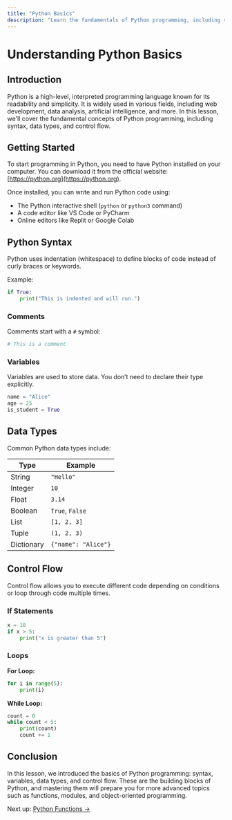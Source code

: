 ```yaml
---
title: "Python Basics"
description: "Learn the fundamentals of Python programming, including syntax, data types, and control flow."
---
```


# Understanding Python Basics

## Introduction
Python is a high-level, interpreted programming language known for its readability and simplicity. It is widely used in various fields, including web development, data analysis, artificial intelligence, and more. In this lesson, we'll cover the fundamental concepts of Python programming, including syntax, data types, and control flow.

## Getting Started

To start programming in Python, you need to have Python installed on your computer. You can download it from the official website: [https://python.org](https://python.org).

Once installed, you can write and run Python code using:
- The Python interactive shell (`python` or `python3` command)
- A code editor like VS Code or PyCharm
- Online editors like Replit or Google Colab

## Python Syntax

Python uses indentation (whitespace) to define blocks of code instead of curly braces or keywords.

Example:
```python
if True:
    print("This is indented and will run.")
```

### Comments
Comments start with a `#` symbol:
```python
# This is a comment
```

### Variables
Variables are used to store data. You don’t need to declare their type explicitly.
```python
name = "Alice"
age = 25
is_student = True
```

## Data Types

Common Python data types include:

| Type      | Example              |
|-----------|----------------------|
| String    | `"Hello"`            |
| Integer   | `10`                 |
| Float     | `3.14`               |
| Boolean   | `True`, `False`      |
| List      | `[1, 2, 3]`          |
| Tuple     | `(1, 2, 3)`          |
| Dictionary | `{"name": "Alice"}` |

## Control Flow

Control flow allows you to execute different code depending on conditions or loop through code multiple times.

### If Statements
```python
x = 10
if x > 5:
    print("x is greater than 5")
```

### Loops

**For Loop:**
```python
for i in range(5):
    print(i)
```

**While Loop:**
```python
count = 0
while count < 5:
    print(count)
    count += 1
```

## Conclusion

In this lesson, we introduced the basics of Python programming: syntax, variables, data types, and control flow. These are the building blocks of Python, and mastering them will prepare you for more advanced topics such as functions, modules, and object-oriented programming.

Next up: [Python Functions →](./python-functions)
